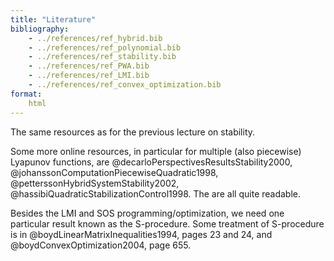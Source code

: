 ```yaml
---
title: "Literature"
bibliography: 
    - ../references/ref_hybrid.bib
    - ../references/ref_polynomial.bib
    - ../references/ref_stability.bib
    - ../references/ref_PWA.bib
    - ../references/ref_LMI.bib
    - ../references/ref_convex_optimization.bib
format:
    html     
---
```


The same resources as for the previous lecture on stability.   

Some more online resources, in particular for multiple (also piecewise) Lyapunov functions, are @decarloPerspectivesResultsStability2000, @johanssonComputationPiecewiseQuadratic1998, @petterssonHybridSystemStability2002, @hassibiQuadraticStabilizationControl1998. The are all quite readable.

Besides the LMI and SOS programming/optimization, we need one particular result known as the S-procedure. Some treatment of S-procedure is in @boydLinearMatrixInequalities1994, pages 23 and 24, and @boydConvexOptimization2004, page 655.